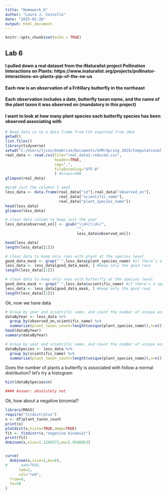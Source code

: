 ```yaml
---
title: "Homework_6"
author: "Laura J. Costello"
date: "2025-02-26"
output: html_document
---
```


```r
knitr::opts_chunk$set(echo = TRUE)
```

## Lab 6 
#### I pulled down a real dataset from the iNaturalist project Pollination Interactions on Plants: https://www.inaturalist.org/projects/pollinator-interactions-on-plants-pip-of-the-ne-us
#### Each row is an observation of a Fritillary butterfly in the northeast
#### Each observation includes a date, butterfly taxon name, and the name of the plant taxon it was observed on (mandatory in this project)
#### I want to look at how many plant species each butterfly species has been observed associating with

```r
# Read data in to a data frame from CSV exported from iNat
getwd()
list.files()
library(tidyverse)
setwd("C:/Users/ljcos/OneDrive/Documents/UVM/Spring 2025/Computational Biology/Lab5")
real_data <- read.csv(file="real_data2-reduced.csv",
                      header=TRUE,
                      sep=",",
                      fileEncoding="UTF-8"
                      ) #nrows=400
glimpse(real_data)

#grab just the columns I need
less_data <- data.frame(real_data["id"],real_data["observed_on"],
                        real_data["scientific_name"],
                        real_data["plant_species_name"]) 
head(less_data)
glimpse(less_data)

# clean date column to keep just the year
less_data$observed_on[] <- gsub("\\d+/\\d+/", 
                                "", 
                                less_data$observed_on[])

head(less_data)
length(less_data[[1]])

# clean data to keep only rows with plant at the species level
good_data_mask <- grep(" ",less_data$plant_species_name) #if there's a space, assume it's a good genus species name. vector of good indices
less_data <- less_data[good_data_mask, ] #keep only the good rows
length(less_data[[1]])

# clean data to keep only rows with butterfly at the species level
good_data_mask <- grep(" ",less_data$scientific_name) #if there's a space, assume it's a good genus species name. vector of good indices
less_data <- less_data[good_data_mask, ] #keep only the good rows
length(less_data[[1]])
```

Ok, now we have data

```r
# Group by year and scientific name, and count the number of unique associated plants for each butterfly that year
dataByYear <- less_data %>%
  group_by(observed_on,scientific_name) %>%
  summarize(plant_taxon_count=length(unique(plant_species_name)),n=n())
head(dataByYear)
summary(dataByYear)

# Group by year and scientific name, and count the number of unique associated plants for each butterfly that year
dataBySpecies <- less_data %>%
  group_by(scientific_name) %>%
  summarize(plant_taxon_count=length(unique(plant_species_name)),n=n())

```


Does the number of plants a butterfly is associated with follow a normal distribution? let's try a histogram
```r
hist(dataBySpecies$n)

#### Answer: absolutely not

```

Ok, how about a negative binomial? 

```r
library(MASS)
require("fitdistrplus")
x <- df$plant_taxon_count
print(x)
plotdist(x,histo=TRUE,demp=TRUE)
fit <- fitdistr(x,"negative binomial")
print(fit)
dnbinom(x,size=1.1200373,mu=5.9586053)


curve(
  dnbinom(x,size=1,mu=6),
#      add=TRUE,
      lwd=2,
      col="red",
  from=0,
  to=50
)
```
